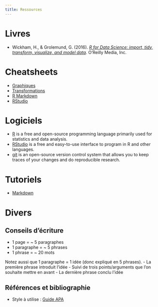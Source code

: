 ```yaml
---
title: Ressources
---
```


# Livres
- Wickham, H., & Grolemund, G. (2016). *[R for Data Science: import, tidy, transform, visualize, and model data](http://r4ds.had.co.nz/)*. O'Reilly Media, Inc.

# Cheatsheets
- [Graphiques](https://github.com/rstudio/cheatsheets/raw/master/data-visualization-2.1.pdf)
- [Transformations](https://github.com/rstudio/cheatsheets/raw/master/data-transformation.pdf)
- [R Markdown](https://github.com/rstudio/cheatsheets/raw/master/rmarkdown-2.0.pdf)
- [RStudio](https://github.com/rstudio/cheatsheets/raw/master/rstudio-ide.pdf)

# Logiciels
- [R](https://www.r-project.org/) is a free and open-source programming language primarily used for statistics and data analysis.
- [RStudio](https://www.rstudio.com/) is a free and easy-to-use interface to program in R and other languages.
- [git](https://git-scm.com/) is an open-source version control system that allows you to keep traces of your changes and do reproducible research.

# Tutoriels
- [Markdown](https://commonmark.org/help/tutorial/)

# Divers

## Conseils d'écriture
- 1 page = ~ 5 paragraphes
- 1 paragraphe =  ~ 5 phrases
- 1 phrase = ~ 20 mots

Notez aussi que 1 paragraphe = 1 idée (donc expliqué en 5 phrases).
    - La première phrase introduit l'idée
    - Suivi de trois points/arguments que l'on souhaite mettre en avant
    - La dernière phrase conclu l'idée

## Références et bibliographie
- Style à utilise : [Guide APA](https://www.mendeley.com/guides/apa-citation-guide)

